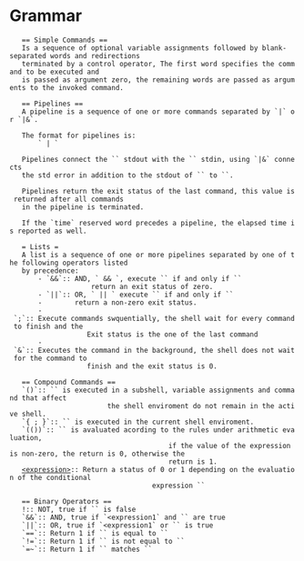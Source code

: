 = Grammar =
	== Simple Commands ==
	Is a sequence of optional variable assignments followed by blank-separated words and redirections
	terminated by a control operator, The first word specifies the command to be executed and
	is passed as argument zero, the remaining words are passed as arguments to the invoked command.
	
	== Pipelines ==
	A pipeline is a sequence of one or more commands separated by `|` or `|&`.
	
	The format for pipelines is:
		`<command1> | <command2>`
		
	Pipelines connect the `<command1>` stdout with the `<command2>` stdin, using `|&` connects
	the std error in addition to the stdout of `<command1>` to `<command2>`.
	
	Pipelines return the exit status of the last command, this value is returned after all commands
	in the pipeline is terminated.
	
	If the `time` reserved word precedes a pipeline, the elapsed time is reported as well.
	
	= Lists =
	A list is a sequence of one or more pipelines separated by one of the following operators listed
	by precedence:
		- `&&`:: AND, `<command1> && <command2>`, execute `<command2>` if and only if `<command1>`
					 return an exit status of zero.
		- `||`:: OR, `<command1> || <command2>` execute `<command2>` if and only if `<command1>`
		- 		 return a non-zero exit status.
		- `;`:: Execute commands swquentially, the shell wait for every command to finish and the
					Exit status is the one of the last command
		- `&`:: Executes the command in the background, the shell does not wait for the command to 
					finish and the exit status is 0.

	== Compound Commands ==
	`(<list>)`:: `<list>` is executed in a subshell, variable assignments and command that affect 
						 the shell enviroment do not remain in the active shell.
	`{ <list>; }`:: `<list>` is executed in the current shell enviroment.
	`((<expression>))`:: `<expression>` is avaluated acording to the rules under arithmetic evaluation,
										if the value of the expression is non-zero, the return is 0, otherwise the
										return is 1.
	[[ <expression> ]]:: Return a status of 0 or 1 depending on the evaluation of the conditional
									expression `<expression>`
	
	== Binary Operators ==
	!:: NOT, true if `<expression>` is false
	`&&`:: AND, true if `<expression1` and `<expression2>` are true
	`||`:: OR, true if `<expression1` or `<expression2>` is true
	`==`:: Return 1 if `<string1>` is equal to `<string2>`
	`!=`:: Return 1 if `<string>` is not equal to `<string2>`
	`=~`:: Return 1 if `<regex>` matches `<string>`
	
	
